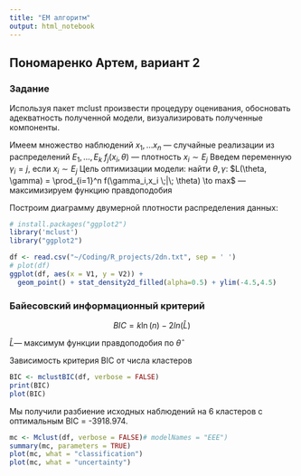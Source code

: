 ```yaml
---
title: "EM алгоритм"
output: html_notebook
---
```


## Пономаренко Артем, вариант 2
### Задание
Используя пакет mclust произвести процедуру оценивания, обосновать адекватность полученной
модели, визуализировать полученные компоненты.

Имеем множество наблюдений $x_1, \dots x_n$ --- случайные реализации из распределений $E_1, \dots, E_k$
$f_j(x_i, \theta)$ --- плотность $x_i \sim E_j$
Введем переменную $\gamma_i = j$, если $x_i \sim E_j$
Цель оптимизации модели: найти $\theta, \gamma$: $L(\theta, \gamma) = \prod_{i=1}^n f(\gamma_i,x_i \;|\; \theta) \to max$ --- максимизируем функцию правдоподобия


Построим диаграмму двумерной плотности распределения данных:
```r
# install.packages("ggplot2")
library('mclust')
library("ggplot2")

df <- read.csv("~/Coding/R_projects/2dn.txt", sep = ' ')
# plot(df)
ggplot(df, aes(x = V1, y = V2)) +
  geom_point() + stat_density2d_filled(alpha=0.5) + ylim(-4.5,4.5)

```


### Байесовский информационный критерий
$$BIC = k\ln(n) - 2ln(\hat{L})$$

$\hat{L}$--- максимум функции правдоподобия по $\hat{\theta}$
<!-- $$\hat{L} = p(x|\hat{\theta}, M)$$  -->

<!-- Volume + Shape + Orientation -->
<!-- Объем форма ориентация -->

Зависимость критерия BIC от числа кластеров
```r
BIC <- mclustBIC(df, verbose = FALSE)
print(BIC)
plot(BIC)
```
Мы получили разбиение исходных наблюдений на 6 кластеров с
оптимальным BIC = -3918.974.

```r
mc <- Mclust(df, verbose = FALSE)# modelNames = "EEE")
summary(mc, parameters = TRUE)
plot(mc, what = "classification")
plot(mc, what = "uncertainty")

```


